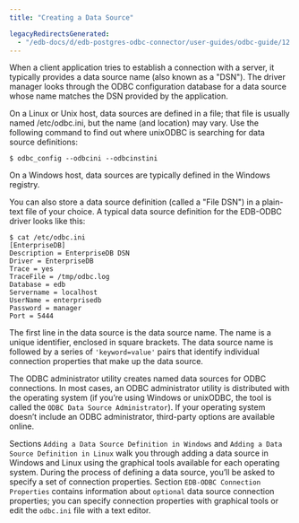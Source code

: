 ```yaml
---
title: "Creating a Data Source"

legacyRedirectsGenerated:
  - "/edb-docs/d/edb-postgres-odbc-connector/user-guides/odbc-guide/12.2.0.2/creating_a_data_source.html"
---
```


When a client application tries to establish a connection with a server, it typically provides a data source name (also known as a "DSN"). The driver manager looks through the ODBC configuration database for a data source whose name matches the DSN provided by the application.

On a Linux or Unix host, data sources are defined in a file; that file is usually named /etc/odbc.ini, but the name (and location) may vary. Use the following command to find out where unixODBC is searching for data source definitions:

`$ odbc_config --odbcini --odbcinstini`

On a Windows host, data sources are typically defined in the Windows registry.

You can also store a data source definition (called a "File DSN") in a plain-text file of your choice. A typical data source definition for the EDB-ODBC driver looks like this:

```text
$ cat /etc/odbc.ini
[EnterpriseDB]
Description = EnterpriseDB DSN
Driver = EnterpriseDB
Trace = yes
TraceFile = /tmp/odbc.log
Database = edb
Servername = localhost
UserName = enterprisedb
Password = manager
Port = 5444
```

The first line in the data source is the data source name. The name is a unique identifier, enclosed in square brackets. The data source name is followed by a series of `'keyword=value'` pairs that identify individual connection properties that make up the data source.

The ODBC administrator utility creates named data sources for ODBC connections. In most cases, an ODBC administrator utility is distributed with the operating system (if you’re using Windows or unixODBC, the tool is called the `ODBC Data Source Administrator`). If your operating system doesn’t include an ODBC administrator, third-party options are available online.

Sections `Adding a Data Source Definition in Windows` and `Adding a Data Source Definition in Linux` walk you through adding a data source in Windows and Linux using the graphical tools available for each operating system. During the process of defining a data source, you’ll be asked to specify a set of connection properties. Section `EDB-ODBC Connection Properties` contains information about `optional` data source connection properties; you can specify connection properties with graphical tools or edit the `odbc.ini` file with a text editor.
